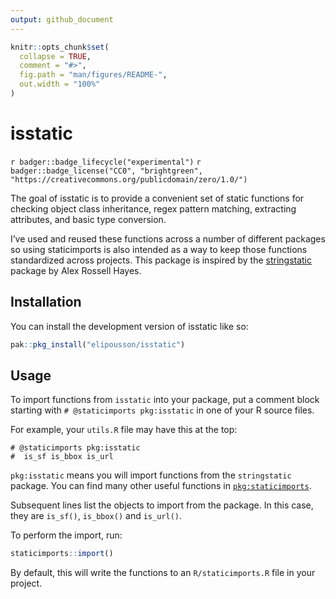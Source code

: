 ```yaml
---
output: github_document
---
```


<!-- README.md is generated from README.Rmd. Please edit that file -->

```r
knitr::opts_chunk$set(
  collapse = TRUE,
  comment = "#>",
  fig.path = "man/figures/README-",
  out.width = "100%"
)
```

# isstatic

<!-- badges: start -->
`r badger::badge_lifecycle("experimental")`
`r badger::badge_license("CC0", "brightgreen", "https://creativecommons.org/publicdomain/zero/1.0/")`
<!-- badges: end -->

The goal of isstatic is to provide a convenient set of static functions for checking object class inheritance, regex pattern matching, extracting attributes, and basic type conversion.

I've used and reused these functions across a number of different packages so using staticimports is also intended as a way to keep those functions standardized across projects. This package is inspired by the [stringstatic](https://github.com/rossellhayes/stringstatic/) package by  Alex Rossell Hayes.

## Installation

You can install the development version of isstatic like so:

``` r
pak::pkg_install("elipousson/isstatic")
```
## Usage

To import functions from `isstatic` into your package, put a comment block starting with `# @staticimports pkg:isstatic` in one of your R source files.

For example, your `utils.R` file may have this at the top:

```
# @staticimports pkg:isstatic
#  is_sf is_bbox is_url
```

`pkg:isstatic` means you will import functions from the `stringstatic` package.
You can find many other useful functions in [`pkg:staticimports`](https://github.com/wch/staticimports).

Subsequent lines list the objects to import from the package.
In this case, they are `is_sf()`, `is_bbox()` and `is_url()`.

To perform the import, run:

```r
staticimports::import()
```

By default, this will write the functions to an `R/staticimports.R` file in your project.
